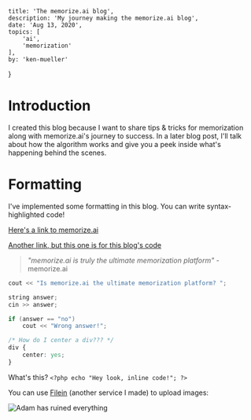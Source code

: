 	title: 'The memorize.ai blog',
	description: 'My journey making the memorize.ai blog',
	date: 'Aug 13, 2020',
	topics: [
		'ai',
		'memorization'
	],
	by: 'ken-mueller'
}

# Introduction

I created this blog because I want to share tips & tricks for memorization along with memorize.ai's journey to success.
In a later blog post, I'll talk about how the algorithm works and give you a peek inside what's happening behind the scenes.

# Formatting

I've implemented some formatting in this blog. You can write syntax-highlighted code!

[Here's a link to memorize.ai](https://memorize.ai)

[Another link, but this one is for this blog's code](https://github.com/memorize-ai/web/tree/master/public/blog)

> _"memorize.ai is truly the ultimate memorization platform"_ - memorize.ai

```cpp
cout << "Is memorize.ai the ultimate memorization platform? ";

string answer;
cin >> answer;

if (answer == "no")
	cout << "Wrong answer!";
```

```css
/* How do I center a div??? */
div {
	center: yes;
}
```

What's this? `<?php echo "Hey look, inline code!"; ?>`

You can use [Filein](https://file-in.web.app) (another service I made) to upload images:

![Adam has ruined everything](https://storage.googleapis.com/file-in.appspot.com/files/8Y4m7_8Gw8.jpg)

